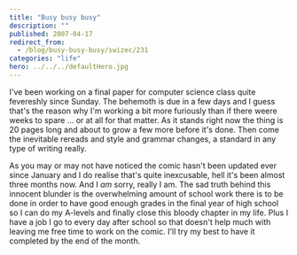 ```yaml
---
title: "Busy busy busy"
description: ""
published: 2007-04-17
redirect_from:
  - /blog/busy-busy-busy/swizec/231
categories: "life"
hero: ../../../defaultHero.jpg
---
```


I've been working on a final paper for computer science class quite fevereshly since Sunday. The behemoth is due in a few days and I guess that's the reason why I'm working a bit more furiously than if there weere weeks to spare ... or at all for that matter. As it stands right now the thing is 20 pages long and about to grow a few more before it's done. Then come the inevitable rereads and style and grammar changes, a standard in any type of writing really.

As you may or may not have noticed the comic hasn't been updated ever since January and I do realise that's quite inexcusable, hell it's been almost three months now. And I _am_ sorry, really I am. The sad truth behind this innocent blunder is the overwhelming amount of school work there is to be done in order to have good enough grades in the final year of high school so I can do my A-levels and finally close this bloody chapter in my life. Plus I have a job I go to every day after school so that doesn't help much with leaving me free time to work on the comic. I'll try my best to have it completed by the end of the month.
